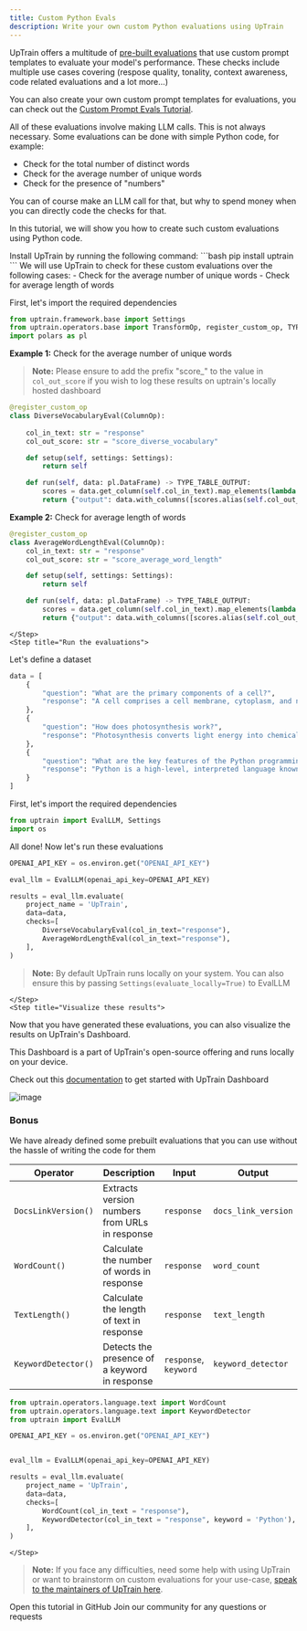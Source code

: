 ```yaml
---
title: Custom Python Evals
description: Write your own custom Python evaluations using UpTrain
---
```


UpTrain offers a multitude of [pre-built evaluations](https://docs.uptrain.ai/predefined-evaluations/overview) that use custom prompt templates to evaluate your model's performance.
These checks include multiple use cases covering (respose quality, tonality, context awareness, code related evaluations and a lot more...)

You can also create your own custom prompt templates for evaluations, you can check out the [Custom Prompt Evals Tutorial](https://github.com/uptrain-ai/uptrain/blob/main/examples/checks/custom/custom_prompt_evals.ipynb). 

All of these evaluations involve making LLM calls. This is not always necessary. Some evaluations can be done with simple Python code, for example: 
- Check for the total number of distinct words
- Check for the average number of unique words
- Check for the presence of "numbers"

You can of course make an LLM call for that, but why to spend money when you can directly code the checks for that.

In this tutorial, we will show you how to create such custom evaluations using Python code.


<Steps> 
    <Step title="Install UpTrain">
Install UpTrain by running the following command:
```bash
pip install uptrain
```
    </Step>
    <Step title="Define the custom evaluation">
We will use UpTrain to check for these custom evaluations over the following cases:
- Check for the average number of unique words
- Check for average length of words

First, let's import the required dependencies

```python
from uptrain.framework.base import Settings
from uptrain.operators.base import TransformOp, register_custom_op, TYPE_TABLE_OUTPUT
import polars as pl
```

**Example 1:** Check for the average number of unique words

> **Note:** Please ensure to add the prefix "score_" to the value in `col_out_score` if you wish to log these results on uptrain's locally hosted dashboard


```python
@register_custom_op
class DiverseVocabularyEval(ColumnOp):
    
    col_in_text: str = "response"
    col_out_score: str = "score_diverse_vocabulary"

    def setup(self, settings: Settings):
        return self

    def run(self, data: pl.DataFrame) -> TYPE_TABLE_OUTPUT:
        scores = data.get_column(self.col_in_text).map_elements(lambda s : round(len(set(s.split())) / len(s.split()), 2))
        return {"output": data.with_columns([scores.alias(self.col_out_score)])}
```

**Example 2:** Check for average length of words


```python
@register_custom_op
class AverageWordLengthEval(ColumnOp):
    col_in_text: str = "response"
    col_out_score: str = "score_average_word_length"

    def setup(self, settings: Settings):
        return self

    def run(self, data: pl.DataFrame) -> TYPE_TABLE_OUTPUT:
        scores = data.get_column(self.col_in_text).map_elements(lambda s : round(sum(map(lambda word: len(word), s.split())) / len(s.split()), 2))
        return {"output": data.with_columns([scores.alias(self.col_out_score)])}
```
    </Step>
    <Step title="Run the evaluations">
Let's define a dataset

```python
data = [
    {
        "question": "What are the primary components of a cell?",
        "response": "A cell comprises a cell membrane, cytoplasm, and nucleus. The cell membrane regulates substance passage, the cytoplasm contains organelles, and the nucleus houses genetic material."
    },
    {
        "question": "How does photosynthesis work?",
        "response": "Photosynthesis converts light energy into chemical energy in plants, algae, and some bacteria. Chlorophyll absorbs sunlight, synthesizing glucose from carbon dioxide and water, with oxygen released as a byproduct."
    },
    {
        "question": "What are the key features of the Python programming language?",
        "response": "Python is a high-level, interpreted language known for readability. It supports object-oriented, imperative, and functional programming with a large standard library, dynamic typing, and automatic memory management."
    }
]
```

First, let's import the required dependencies


```python
from uptrain import EvalLLM, Settings
import os
```

All done! Now let's run these evaluations


```python
OPENAI_API_KEY = os.environ.get("OPENAI_API_KEY")

eval_llm = EvalLLM(openai_api_key=OPENAI_API_KEY)

results = eval_llm.evaluate(
    project_name = 'UpTrain',
    data=data,
    checks=[
        DiverseVocabularyEval(col_in_text="response"),
        AverageWordLengthEval(col_in_text="response"), 
    ],
)
```

> **Note:** By default UpTrain runs locally on your system. You can also ensure this by passing `Settings(evaluate_locally=True)` to EvalLLM

    </Step>
    <Step title="Visualize these results">
Now that you have generated these evaluations, you can also visualize the results on UpTrain's Dashboard.

This Dashboard is a part of UpTrain's open-source offering and runs locally on your device. 

Check out this [documentation](https://docs.uptrain.ai/dashboard/getting_started) to get started with UpTrain Dashboard

![image](https://github.com/uptrain-ai/uptrain/assets/43818888/5e788e81-8c46-48f7-8a77-5b08444418c5)

### Bonus

We have already defined some prebuilt evaluations that you can use without the hassle of writing the code for them

|Operator|Description|Input|Output|
|--|--|--|--|
|`DocsLinkVersion()`| Extracts version numbers from URLs in response|`response`|`docs_link_version`|
|`WordCount()`| Calculate the number of words in response|`response`|`word_count`|
|`TextLength()`| Calculate the length of text in response|`response`|`text_length`|
|`KeywordDetector()`| Detects the presence of a keyword in response|`response`, `keyword`|`keyword_detector`|


```python
from uptrain.operators.language.text import WordCount
from uptrain.operators.language.text import KeywordDetector
from uptrain import EvalLLM

OPENAI_API_KEY = os.environ.get("OPENAI_API_KEY")


eval_llm = EvalLLM(openai_api_key=OPENAI_API_KEY)

results = eval_llm.evaluate(
    project_name = 'UpTrain',
    data=data,
    checks=[
        WordCount(col_in_text = "response"),
        KeywordDetector(col_in_text = "response", keyword = 'Python'), 
    ],
)
```
    </Step>
</Steps>

> **Note:**  If you face any difficulties, need some help with using UpTrain or want to brainstorm on custom evaluations for your use-case, [speak to the maintainers of UpTrain here](https://calendly.com/uptrain-sourabh/30min).
 
<CardGroup cols={2}>
  <Card
    title="Tutorial"
    href="https://colab.research.google.com/github/uptrain-ai/uptrain/blob/main/examples/checks/custom/custom_evals.ipynb"
    icon="github"
    color="#808080"
  >
    Open this tutorial in GitHub
  </Card>
  <Card
    title="Have Questions?"
    href="https://join.slack.com/t/uptraincommunity/shared_invite/zt-1yih3aojn-CEoR_gAh6PDSknhFmuaJeg"
    icon="slack"
    color="#808080"
  >
    Join our community for any questions or requests
  </Card>
</CardGroup>
